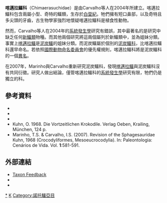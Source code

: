 {{Automatic taxobox
| taxon = Chimaerasuchidae
| authority = Carvalho ''et al.'', 2004
| status = fossil
| fossil_range = [[白堊紀|白堊紀]]
| image = Simosuchus.jpg
| image_caption = [[獅鼻鱷|獅鼻鱷]]
| subdivision_ranks = [[屬|屬]]
| subdivision = 
* [[喀邁拉鱷|喀邁拉鱷]] ''Chimaerasuchus''
* [[獅鼻鱷|獅鼻鱷]] ''Simosuchus''
}}

'''喀邁拉鱷科'''（Chimaerasuchidae）是由Carvalho等人在2004年所建立。喀邁拉鱷科包含兩屬小型、奇特的鱷類，生存於[[白堊紀|白堊紀]]。牠們擁有短口鼻部，以及奇特且多尖頭的牙齒，古生物學家強烈地懷疑喀邁拉鱷科是植食性動物。

然而，Carvalho等人在2004年的[[系統發生學|系統發生學]]研究有錯誤，其中最著名的是研究中缺乏任何[[新鱷類|新鱷類]]物種。而其他兩個研究將這兩個屬列於新鱷類中，並為姐妹分類。事實上[[喀迈拉鳄属|喀邁拉鱷]]是[[泥炭鳄属|泥炭鱷]]的姐妹分類。而泥炭鱷屬於個別的[[泥炭鱷科|泥炭鱷科]]，比喀邁拉鱷科還早命名。若依照[[國際動物命名委員會|國際動物命名委員會]]的優先權規則，喀邁拉鱷科將是泥炭鱷科的一個[[異名|異名]]。

在2007年，Marinho與Carvalho重新研究泥炭鱷科，發現[[喀迈拉鳄属|喀邁拉鱷]]與泥炭鱷科沒有共同衍徵。研究人做出結論，僅管喀邁拉鱷科的[[系統發生學|系統發生學]]研究有限，牠們仍是獨立的科。

==參考資料==
*{{Cite journal|title=New remains of Sphagesaurus huenei (Crocodylomorpha: Mesoeucrocodylia) from the Late Cretaceous of Brazil|url=http://www.tandfonline.com/doi/abs/10.1671/A1015-7|last=Pol|first=Diego|date=2003-12-24|journal=Journal of Vertebrate Paleontology|issue=4|doi=10.1671/A1015-7|volume=23|pages=817–831|language=en|issn=0272-4634}}
*{{Cite journal|title=Uberabasuchus terrificus sp. nov., a New Crocodylomorpha from the Bauru Basin (Upper Cretaceous), Brazil|url=https://linkinghub.elsevier.com/retrieve/pii/S1342937X05710790|last=Carvalho|first=Ismar de Souza|last2=Borges Ribeiro|first2=Luiz Carlos|date=2004-10|journal=Gondwana Research|issue=4|doi=10.1016/S1342-937X(05)71079-0|volume=7|pages=975–1002|language=en|last3=Avilla|first3=Leonardo dos Santos|access-date=2021-09-14|archive-date=2020-06-04|archive-url=https://web.archive.org/web/20200604233521/https://linkinghub.elsevier.com/retrieve/pii/S1342937X05710790|dead-url=no}}
*{{Cite journal|title=A review of paleogeographical and chronostratigraphical distribution of mesoeucrocodylian species from the upper Cretaceous beds from the Bauru (Brazil) and Neuquén (Argentina) groups, Southern South America|url=https://linkinghub.elsevier.com/retrieve/pii/S089598110600071X|last=Candeiro|first=Carlos Roberto A.|last2=Martinelli|first2=Agustín G.|date=2006-11|journal=Journal of South American Earth Sciences|issue=1-2|doi=10.1016/j.jsames.2006.08.001|volume=22|pages=116–129|language=en|access-date=2021-09-14|archive-date=2022-03-08|archive-url=https://web.archive.org/web/20220308141822/https://linkinghub.elsevier.com/retrieve/pii/S089598110600071X|dead-url=no}}
* Kuhn, O. 1968. Die Vortzeitlichen Krokodile. Verlag Oeben, Krailing, München, 124 p.
* Marinho, T.S. & Carvalho, I.S. (2007). Revision of the Sphagesauridae Kuhn, 1968 (Crocodyliformes, Mesoeucrocodylia). In: Paleontologia: Cenários de Vida. Vol. '''1''':581-591.

==外部連結==
*[https://web.archive.org/web/20071007144648/http://www.taxonsearch.org/dev/taxon_edit.php?Action=View&tax_id=399 Taxon Feedback]
*{{Cite journal|title=Ancient Crocodile Chomped on Plants|url=http://www.jstor.org/stable/3979388?origin=crossref|last=Wu|first=C.|date=1995-08-26|journal=Science News|issue=9|doi=10.2307/3979388|volume=148|pages=132|access-date=2021-09-13|archive-date=2021-09-13|archive-url=https://web.archive.org/web/20210913231937/https://www.jstor.org/stable/3979388?origin=crossref|dead-url=no}}
*{{Cite journal|title=A pug-nosed crocodyliform from the Late Cretaceous of Madagascar|url=https://www.nature.com/articles/35016061|last=Buckley|first=Gregory A.|last2=Brochu|first2=Christopher A.|date=2000-06|journal=[[自然_(期刊)|Nature]]|issue=6789|doi=10.1038/35016061|volume=405|pages=941–944|language=en|issn=1476-4687|last3=Krause|first3=David W.|last4=Pol|first4=Diego|access-date=2021-09-13|archive-date=2022-03-02|archive-url=https://web.archive.org/web/20220302004340/https://www.nature.com/articles/35016061|dead-url=no}}
{{諾托鱷亞目|N.}}
{{Taxonbar|from=Q5099282}}

[[Category:鱷形超目|*]]
[[Category:2004年描述的分類群|K]]
[[Category:諾托鱷亞目|Category:諾托鱷亞目]]